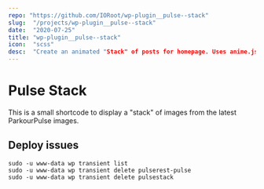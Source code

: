 ```yaml
---
repo: "https://github.com/IORoot/wp-plugin__pulse--stack"
slug:  "/projects/wp-plugin__pulse--stack"
date:  "2020-07-25"
title: "wp-plugin__pulse--stack"
icon:  "scss"
desc:  "Create an animated "Stack" of posts for homepage. Uses anime.js"
---
```



# Pulse Stack

This is a small shortcode to display a "stack" of images from the latest ParkourPulse images.

## Deploy issues

```
sudo -u www-data wp transient list
sudo -u www-data wp transient delete pulserest-pulse
sudo -u www-data wp transient delete pulsestack
```